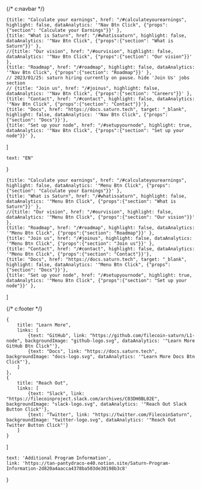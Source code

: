 {/* c:navbar */}

    {title: "Calculate your earnings", href: "/#calculateyourearnings", highlight: false, dataAnalytics: '"Nav Btn Click", {"props":{"section": "Calculate your Earnings"}}' },
    {title: "What is Saturn", href: "/#whatissaturn", highlight: false, dataAnalytics: '"Nav Btn Click", {"props":{"section": "What is Saturn"}}' },
    //{title: "Our vision", href: "/#ourvision", highlight: false, dataAnalytics: '"Nav Btn Click", {"props":{"section": "Our vision"}}' },
    {title: "Roadmap", href: "/#roadmap", highlight: false, dataAnalytics: '"Nav Btn Click", {"props":{"section": "Roadmap"}}' },
    // 2023/01/25: saturn hiring currently on pause. hide 'Join Us' jobs section
    // {title: "Join us", href: "/#joinus", highlight: false, dataAnalytics: '"Nav Btn Click", {"props":{"section": "Careers"}}' },
    {title: "Contact", href: "/#contact", highlight: false, dataAnalytics: '"Nav Btn Click", {"props":{"section": "Contact"}}'},
    {title: "Docs", href: "https://docs.saturn.tech", target: "_blank", highlight: false, dataAnalytics: '"Nav Btn Click", {"props":{"section": "Docs"}}'},
    {title: "Set up your node", href: "/#setupyournode", highlight: true, dataAnalytics: '"Nav Btn Click", {"props":{"section": "Set up your node"}}' },
]

    text: "EN"
}

    {title: "Calculate your earnings", href: "/#calculateyourearnings", highlight: false, dataAnalytics: '"Menu Btn Click", {"props":{"section": "Calculate your Earnings"}}' },
    {title: "What is Saturn", href: "/#whatissaturn", highlight: false, dataAnalytics: '"Menu Btn Click", {"props":{"section": "What is Saturn"}}' },
    //{title: "Our vision", href: "/#ourvision", highlight: false, dataAnalytics: '"Menu Btn Click", {"props":{"section": "Our vision"}}' },
    {title: "Roadmap", href: "/#roadmap", highlight: false, dataAnalytics: '"Menu Btn Click", {"props":{"section": "Roadmap"}}' },
    {title: "Join us", href: "/#joinus", highlight: false, dataAnalytics: '"Menu Btn Click", {"props":{"section": "Join us"}}' },
    {title: "Contact", href: "/#contact", highlight: false, dataAnalytics: '"Menu Btn Click", {"props":{"section": "Contact"}}'},
    {title: "Docs", href: "https://docs.saturn.tech", target: "_blank", highlight: false, dataAnalytics: '"Menu Btn Click", {"props":{"section": "Docs"}}'},
    {title: "Set up your node", href: "/#setupyournode", highlight: true, dataAnalytics: '"Menu Btn Click", {"props":{"section": "Set up your node"}}' },
]

{/* c:footer */}

    {
        title: "Learn More",
        links: [
            {text: "GitHub", link: "https://github.com/filecoin-saturn/L1-node", backgroundImage: "github-logo.svg", dataAnalytics: '"Learn More GitHub Btn Click"'},
            {text: "Docs", link: "https://docs.saturn.tech", backgroundImage: "docs-logo.svg", dataAnalytics: '"Learn More Docs Btn Click"'},
        ]
    },
    {
        title: "Reach Out",
        links: [
            {text: "Slack", link: "https://filecoinproject.slack.com/archives/C03DH0BL02E", backgroundImage: "slack-logo.svg", dataAnalytics: '"Reach Out Slack Button Click"'},
            {text: "Twitter", link: "https://twitter.com/FilecoinSaturn", backgroundImage: "twitter-logo.svg", dataAnalytics: '"Reach Out Twitter Button Click"'}
        ]
    }
]


    text: 'Additional Program Information',
    link: 'https://tan-pantydraco-e40.notion.site/Saturn-Program-Information-2d820a4aacca4378ba503de30198b3c8'
}
